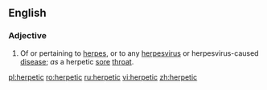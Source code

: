 ==English==

===Adjective===
{{en-adj|-}}

# {{context|medicine|lang=en}} Of or pertaining to [[herpes]], or to any [[herpesvirus]] or herpesvirus-caused [[disease]]; ''as'' a herpetic [[sore]] [[throat]].

[[pl:herpetic]]
[[ro:herpetic]]
[[ru:herpetic]]
[[vi:herpetic]]
[[zh:herpetic]]